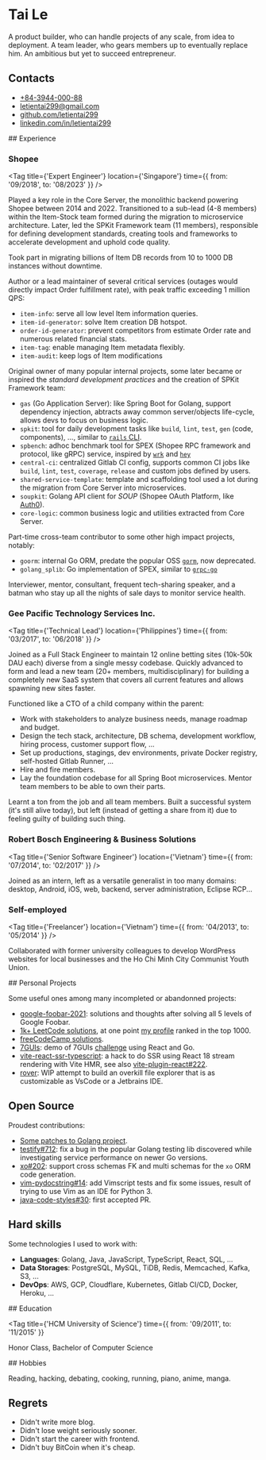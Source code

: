 
[//]: # 'prettier-ignore'
[//]: # '@formatter:off'

# Tai Le

A product builder, who can handle projects of any scale, from idea to
deployment. A team leader, who gears members up to eventually replace him. An
ambitious but yet to succeed entrepreneur.

<section id={"contacts"}>

## Contacts

- [+84-3944-000-88](tel:+84394400088)
- [letientai299@gmail.com](mailto:letientai299@gmail.com)
- [github.com/letientai299](https://github.com/letientai299)
- [linkedin.com/in/letientai299](https://linkedin.com/in/letientai299)

</section>

<section id={"exp"}>
## Experience

### Shopee

<Tag
  title={'Expert Engineer'}
  location={'Singapore'}
  time={{ from: '09/2018', to: '08/2023' }}
/>

Played a key role in the Core Server, the monolithic backend powering Shopee
between 2014 and 2022. Transitioned to a sub-lead (4-8 members) within the
Item-Stock team formed during the migration to microservice architecture. Later,
led the SPKit Framework team (11 members), responsible for defining development
standards, creating tools and frameworks to accelerate development and uphold
code quality.

Took part in migrating billions of Item DB records from 10 to 1000 DB instances
without downtime.

Author or a lead maintainer of several critical services (outages would directly
impact Order fulfillment rate), with peak traffic exceeding 1 million QPS:

- `item-info`: serve all low level Item information queries.
- `item-id-generator`: solve Item creation DB hotspot.
- `order-id-generator`: prevent competitors from estimate Order rate and
  numerous related financial stats.
- `item-tag`: enable managing Item metadata flexibly.
- `item-audit`: keep logs of Item modifications

Original owner of many popular internal projects, some later became or inspired
the _standard development practices_ and the creation of SPKit Framework team:

- `gas` (Go Application Server): like Spring Boot for Golang, support dependency
  injection, abtracts away common server/objects life-cycle, allows devs to
  focus on business logic.
- `spkit`: tool for daily development tasks like `build`, `lint`, `test`, `gen`
  (code, components), ..., similar to
  [`rails` CLI](https://guides.rubyonrails.org/command_line.html).
- `spbench`: adhoc benchmark tool for SPEX (Shopee RPC framework and protocol,
  like gRPC) service, inspired by [`wrk`](https://github.com/wg/wrk) and
  [`hey`](https://github.com/rakyll/hey)
- `central-ci`: centralized Gitlab CI config, supports common CI jobs like
  `build`, `lint`, `test`, `coverage`, `release` and custom jobs defined by
  users.
- `shared-service-template`: template and scaffolding tool used a lot during the
  migration from Core Server into microservices.
- `soupkit`: Golang API client for _SOUP_ (Shopee OAuth Platform, like
  [Auth0](https://auth0.com/docs/get-started/auth0-overview)).
- `core-logic`: common business logic and utilities extracted from Core Server.

Part-time cross-team contributor to some other high impact projects, notably:

- `goorm`: internal Go ORM, predate the popular OSS [`gorm`](https://gorm.io),
  now deprecated.
- `golang_splib`: Go implementation of SPEX, similar to
  [`grpc-go`](https://github.com/grpc/grpc-go)

Interviewer, mentor, consultant, frequent tech-sharing speaker, and a batman who
stay up all the nights of sale days to monitor service health.

### Gee Pacific Technology Services Inc.

<Tag
  title={'Technical Lead'}
  location={'Philippines'}
  time={{ from: '03/2017', to: '06/2018' }}
/>

Joined as a Full Stack Engineer to maintain 12 online betting sites (10k-50k DAU
each) diverse from a single messy codebase. Quickly advanced to form and lead a
new team (20+ members, multidisciplinary) for building a completely new SaaS
system that covers all current features and allows spawning new sites faster.

Functioned like a CTO of a child company within the parent:

- Work with stakeholders to analyze business needs, manage roadmap and budget.
- Design the tech stack, architecture, DB schema, development workflow, hiring
  process, customer support flow, ...
- Set up productions, stagings, dev environments, private Docker registry,
  self-hosted Gitlab Runner, ...
- Hire and fire members.
- Lay the foundation codebase for all Spring Boot microservices. Mentor team
  members to be able to own their parts.

Learnt a ton from the job and all team members. Built a successful system (it's
still alive today), but left (instead of getting a share from it) due to feeling
guilty of building such thing.

### Robert Bosch Engineering & Business Solutions

<Tag
  title={'Senior Software Engineer'}
  location={'Vietnam'}
  time={{ from: '07/2014', to: '02/2017' }}
/>

Joined as an intern, left as a versatile generalist in too many domains:
desktop, Android, iOS, web, backend, server administration, Eclipse RCP...

### Self-employed

<Tag
  title={'Freelancer'}
  location={'Vietnam'}
  time={{ from: '04/2013', to: '05/2014' }}
/>

Collaborated with former university colleagues to develop WordPress websites for
local businesses and the Ho Chi Minh City Communist Youth Union.

</section>

<section id={"pj"}>
## Personal Projects

Some useful ones among many incompleted or abandonned projects:

- [google-foobar-2021](https://github.com/letientai299/google-foobar-2021):
  solutions and thoughts after solving all 5 levels of Google Foobar.
- [1k+ LeetCode solutions](https://github.com/letientai299/leetcode), at one
  point [my profile](https://leetcode.com/letientai299) ranked in the top 1000.
- [freeCodeCamp solutions](https://letientai.io/freecodecamp).
- [7GUIs](https://github.com/letientai299/7guis): demo of 7GUIs
  [challenge](https://eugenkiss.github.io/7guis) using React and Go.
- [vite-react-ssr-typescript](https://github.com/letientai299/vite-react-ssr-typescript):
  a hack to do SSR using React 18 stream rendering with Vite HMR, see also
  [vite-plugin-react#222](https://github.com/vitejs/vite-plugin-react/issues/222).
- [rover](https://letientai.io/rover/#/docs/keymap.md): WIP attempt to build an
  overkill file explorer that is as customizable as VsCode or a Jetbrains IDE.

</section>

<section id={"oss"}>

## Open Source

Proudest contributions:

- [Some patches to Golang project](https://go-review.googlesource.com/q/owner:letientai299).
- [testify#712](https://github.com/stretchr/testify/pull/712): fix a bug in the
  popular Golang testing lib discovered while investigating service performance
  on newer Go versions.
- [xo#202](https://github.com/xo/xo/pull/202): support cross schemas FK and
  multi schemas for the `xo` ORM code generation.
- [vim-pydocstring#14](https://github.com/heavenshell/vim-pydocstring/pull/14):
  add Vimscript tests and fix some issues, result of trying to use Vim as an IDE
  for Python 3.
- [java-code-styles#30](https://github.com/square/java-code-styles/pull/30):
  first accepted PR.

</section>

<section id="skills">

## Hard skills

Some technologies I used to work with:

- **Languages**: Golang, Java, JavaScript, TypeScript, React, SQL, ...
- **Data Storages**: PostgreSQL, MySQL, TiDB, Redis, Memcached, Kafka, S3, ...
- **DevOps**: AWS, GCP, Cloudflare, Kubernetes, Gitlab CI/CD, Docker, Heroku,
  ...

</section>

<section id={"edu"}>
## Education

<Tag
  title={'HCM University of Science'}
  time={{ from: '09/2011', to: '11/2015' }}
>
  Honor Class, Bachelor of Computer Science
</Tag>
</section>

<section id={'hobbies'}>
## Hobbies

Reading, hacking, debating, cooking, running, piano, anime, manga.

</section>

<section id={'regrets'}>

## Regrets

- Didn't write more blog.
- Didn't lose weight seriously sooner.
- Didn't start the career with frontend.
- Didn't buy BitCoin when it's cheap.

</section>
